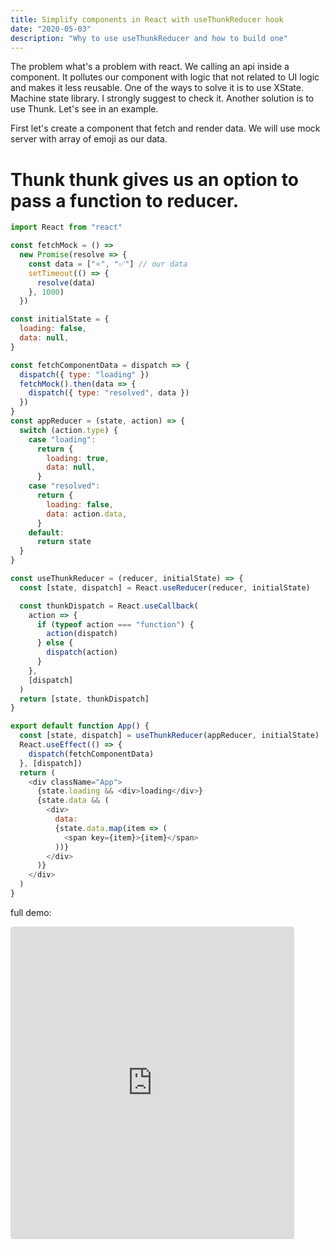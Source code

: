 ```yaml
---
title: Simplify components in React with useThunkReducer hook
date: "2020-05-03"
description: "Why to use useThunkReducer and how to build one"
---
```


The problem
what's a problem with react.
We calling an api inside a component. It pollutes our component with logic that not related to UI logic and makes it less reusable.
One of the ways to solve it is to use XState. Machine state library. I strongly suggest to check it. Another solution is to use Thunk.
Let's see in an example.

First let's create a component that fetch and render data. We will use mock server with array of emoji as our data.

# Thunk thunk gives us an option to pass a function to reducer.

```javascript
import React from "react"

const fetchMock = () =>
  new Promise(resolve => {
    const data = ["⭐", "✅"] // our data
    setTimeout(() => {
      resolve(data)
    }, 1000)
  })

const initialState = {
  loading: false,
  data: null,
}

const fetchComponentData = dispatch => {
  dispatch({ type: "loading" })
  fetchMock().then(data => {
    dispatch({ type: "resolved", data })
  })
}
const appReducer = (state, action) => {
  switch (action.type) {
    case "loading":
      return {
        loading: true,
        data: null,
      }
    case "resolved":
      return {
        loading: false,
        data: action.data,
      }
    default:
      return state
  }
}

const useThunkReducer = (reducer, initialState) => {
  const [state, dispatch] = React.useReducer(reducer, initialState)

  const thunkDispatch = React.useCallback(
    action => {
      if (typeof action === "function") {
        action(dispatch)
      } else {
        dispatch(action)
      }
    },
    [dispatch]
  )
  return [state, thunkDispatch]
}

export default function App() {
  const [state, dispatch] = useThunkReducer(appReducer, initialState)
  React.useEffect(() => {
    dispatch(fetchComponentData)
  }, [dispatch])
  return (
    <div className="App">
      {state.loading && <div>loading</div>}
      {state.data && (
        <div>
          data:
          {state.data.map(item => (
            <span key={item}>{item}</span>
          ))}
        </div>
      )}
    </div>
  )
}
```

full demo:

<iframe
  src="https://codesandbox.io/embed/bold-cherry-6hodl?autoresize=1&fontsize=14&hidenavigation=1"
  style="width:90%; height:500px; border:0; border-radius: 4px; overflow:hidden;"
  title="bold-cherry-6hodl"
  allow="accelerometer; ambient-light-sensor; camera; encrypted-media; geolocation; gyroscope; hid; microphone; midi; payment; usb; vr"
  sandbox="allow-forms allow-modals allow-popups allow-presentation allow-same-origin allow-scripts"
></iframe>
